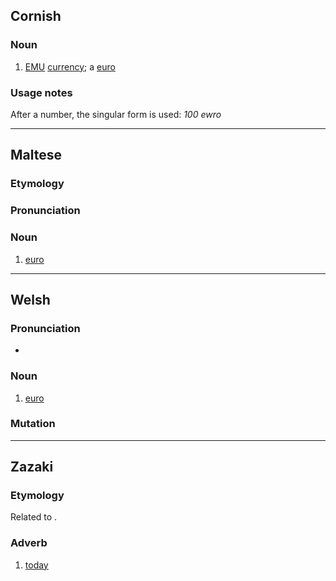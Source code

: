 ==Cornish==

===Noun===
{{kw-noun||ewros}}

# [[EMU]] [[currency]]; a [[euro]]

===Usage notes===
After a number, the singular form is used: ''100 ewro''

----

==Maltese==

===Etymology===
{{rfe|mt}}

===Pronunciation===
{{rfp|mt}}

===Noun===
{{mt-noun|g=m|p=ewro}}

# [[euro]]

----

==Welsh==

===Pronunciation===
* {{IPA|cy|/ˈɛu̯rɔ/}}

===Noun===
{{cy-noun|m|ewros|pl2=ewroau}}

# [[euro]]

===Mutation===
{{cy-mut-auto}}

----

==Zazaki==

===Etymology===
Related to {{cog|ku|îro}}.

===Adverb===
{{head|zza|adverb}}

# [[today]]